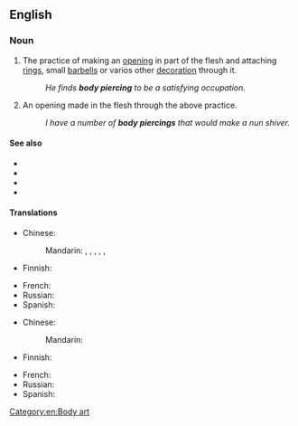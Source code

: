 ==English==
{{wikipedia}}

===Noun===
{{en-noun}}

# {{lb|en|uncountable}} The practice of making an [[opening]] in part of the flesh and attaching [[ring]]s, small [[barbells]] or varios other [[decoration]] through it.
#: ''He finds '''body piercing''' to be a satisfying occupation.''
# {{lb|en|countable}} An opening made in the flesh through the above practice.
#: ''I have a number of '''body piercings''' that would make a nun shiver.''

====See also====
* {{l|en|body jewelry}}
* {{l|en|genital piercing}}
* {{l|en|industrial piercing}}
* {{l|en|surface piercing}}

====Translations====
{{trans-top|the practice}}
* Chinese:
*: Mandarin: {{t|cmn|體環}}, {{t|cmn|体环|tr=tǐhuán}}, {{t|cmn|人體穿孔}}, {{t|cmn|人体穿孔|tr=réntǐ chuānkǒng}}, {{t|cmn|身體穿洞}}, {{t|cmn|身体穿洞|tr=shēntǐ chuāndòng}}
* Finnish: {{t|fi|kehonlävistys}}
{{trans-mid}}
* French: {{t-needed|fr}}
* Russian: {{t-needed|ru}}
* Spanish: {{t-needed|es}}
{{trans-bottom}}

{{trans-top|the hole}}
* Chinese:
*: Mandarin: {{t-needed|cmn}}
* Finnish: {{t|fi|kehonlävistys}}
{{trans-mid}}
* French: {{t-needed|fr}}
* Russian: {{t+|ru|пи́рсинг|m}}
* Spanish: {{t-needed|es}}
{{trans-bottom}}

[[Category:en:Body art]]